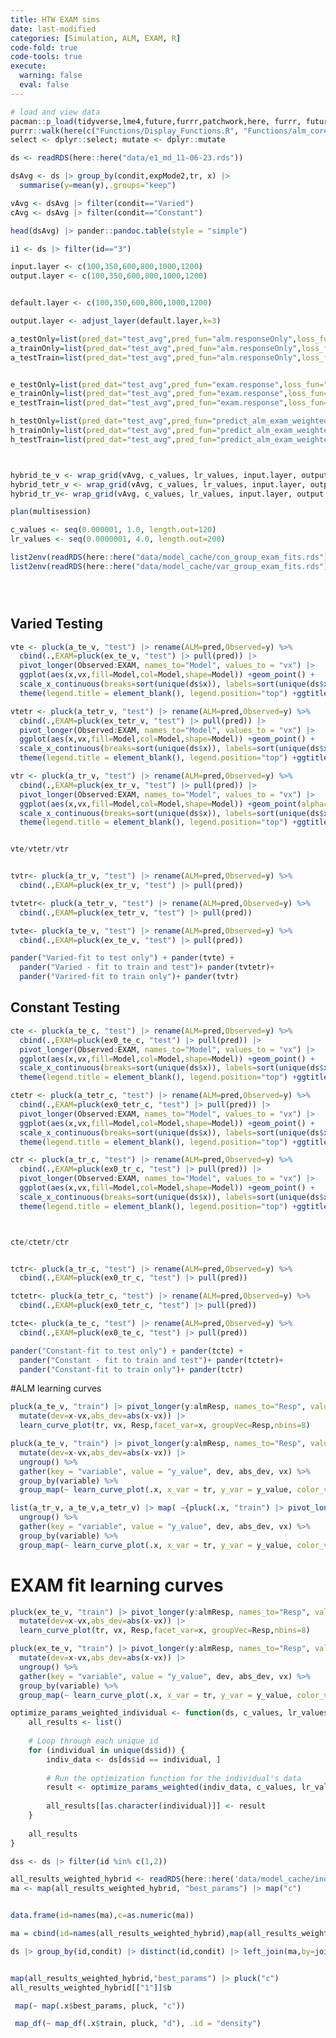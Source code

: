```yaml
---
title: HTW EXAM sims
date: last-modified
categories: [Simulation, ALM, EXAM, R]
code-fold: true
code-tools: true
execute: 
  warning: false
  eval: false
---
```




```r
# load and view data
pacman::p_load(tidyverse,lme4,future,furrr,patchwork,here, furrr, future, pander)
purrr::walk(here(c("Functions/Display_Functions.R", "Functions/alm_core.R","Functions/misc_model_funs.R")),source)
select <- dplyr::select; mutate <- dplyr::mutate 

ds <- readRDS(here::here("data/e1_md_11-06-23.rds"))

dsAvg <- ds |> group_by(condit,expMode2,tr, x) |> 
  summarise(y=mean(y),.groups="keep") 

vAvg <- dsAvg |> filter(condit=="Varied")
cAvg <- dsAvg |> filter(condit=="Constant")

head(dsAvg) |> pander::pandoc.table(style = "simple")

i1 <- ds |> filter(id=="3")

input.layer <- c(100,350,600,800,1000,1200)
output.layer <- c(100,350,600,800,1000,1200)


default.layer <- c(100,350,600,800,1000,1200)

output.layer <- adjust_layer(default.layer,k=3)

```




```r


a_testOnly=list(pred_dat="test_avg",pred_fun="alm.responseOnly",loss_fun="RMSE",loss_data="test_error")
a_trainOnly=list(pred_dat="test_avg",pred_fun="alm.responseOnly",loss_fun="RMSE",loss_data="train_error")
a_testTrain=list(pred_dat="test_avg",pred_fun="alm.responseOnly",loss_fun="RMSE",loss_data="test_error+train_error")


e_testOnly=list(pred_dat="test_avg",pred_fun="exam.response",loss_fun="RMSE",loss_data="test_error")
e_trainOnly=list(pred_dat="test_avg",pred_fun="exam.response",loss_fun="RMSE",loss_data="train_error")
e_testTrain=list(pred_dat="test_avg",pred_fun="exam.response",loss_fun="RMSE",loss_data="test_error+train_error")

h_testOnly=list(pred_dat="test_avg",pred_fun="predict_alm_exam_weighted_hybrid",loss_fun="RMSE",loss_data="test_error")
h_trainOnly=list(pred_dat="test_avg",pred_fun="predict_alm_exam_weighted_hybrid",loss_fun="RMSE",loss_data="train_error")
h_testTrain=list(pred_dat="test_avg",pred_fun="predict_alm_exam_weighted_hybrid",loss_fun="RMSE",loss_data="test_error+train_error")



hybrid_te_v <- wrap_grid(vAvg, c_values, lr_values, input.layer, output.layer,predParams=e_testOnly)
hybrid_tetr_v <- wrap_grid(vAvg, c_values, lr_values, input.layer, output.layer,predParams=e_testTrain)
hybrid_tr_v<- wrap_grid(vAvg, c_values, lr_values, input.layer, output.layer,predParams=e_trainOnly)


```

```r
plan(multisession)

c_values <- seq(0.000001, 1.0, length.out=120)
lr_values <- seq(0.0000001, 4.0, length.out=200)

list2env(readRDS(here::here("data/model_cache/con_group_exam_fits.rds")), envir = .GlobalEnv)
list2env(readRDS(here::here("data/model_cache/var_group_exam_fits.rds")), envir = .GlobalEnv)




```

```r




```

## Varied Testing
```r


vte <- pluck(a_te_v, "test") |> rename(ALM=pred,Observed=y) %>% 
  cbind(.,EXAM=pluck(ex_te_v, "test") |> pull(pred)) |>  
  pivot_longer(Observed:EXAM, names_to="Model", values_to = "vx") |> 
  ggplot(aes(x,vx,fill=Model,col=Model,shape=Model)) +geom_point() + 
  scale_x_continuous(breaks=sort(unique(ds$x)), labels=sort(unique(ds$x)))+ylim(0,1500) +
  theme(legend.title = element_blank(), legend.position="top") +ggtitle("Optimize for Test Only")

vtetr <- pluck(a_tetr_v, "test") |> rename(ALM=pred,Observed=y) %>% 
  cbind(.,EXAM=pluck(ex_tetr_v, "test") |> pull(pred)) |>  
  pivot_longer(Observed:EXAM, names_to="Model", values_to = "vx") |> 
  ggplot(aes(x,vx,fill=Model,col=Model,shape=Model)) +geom_point() + 
  scale_x_continuous(breaks=sort(unique(ds$x)), labels=sort(unique(ds$x)))+ylim(0,1500) +
  theme(legend.title = element_blank(), legend.position="top") +ggtitle("Optimize for Test and Train")

vtr <- pluck(a_tr_v, "test") |> rename(ALM=pred,Observed=y) %>% 
  cbind(.,EXAM=pluck(ex_tr_v, "test") |> pull(pred)) |>  
  pivot_longer(Observed:EXAM, names_to="Model", values_to = "vx") |> 
  ggplot(aes(x,vx,fill=Model,col=Model,shape=Model)) +geom_point(alpha=.5) + 
  scale_x_continuous(breaks=sort(unique(ds$x)), labels=sort(unique(ds$x)))+ ylim(0,1500) +
  theme(legend.title = element_blank(), legend.position="top") +ggtitle("Optimize for Train Only")


vte/vtetr/vtr


tvtr<- pluck(a_tr_v, "test") |> rename(ALM=pred,Observed=y) %>% 
  cbind(.,EXAM=pluck(ex_tr_v, "test") |> pull(pred)) 

tvtetr<- pluck(a_tetr_v, "test") |> rename(ALM=pred,Observed=y) %>% 
  cbind(.,EXAM=pluck(ex_tetr_v, "test") |> pull(pred)) 

tvte<- pluck(a_te_v, "test") |> rename(ALM=pred,Observed=y) %>% 
  cbind(.,EXAM=pluck(ex_te_v, "test") |> pull(pred)) 

pander("Varied-fit to test only") + pander(tvte) +
  pander("Varied - fit to train and test")+ pander(tvtetr)+
  pander("Varired-fit to train only")+ pander(tvtr)
```


## Constant Testing
```r


cte <- pluck(a_te_c, "test") |> rename(ALM=pred,Observed=y) %>% 
  cbind(.,EXAM=pluck(ex0_te_c, "test") |> pull(pred)) |>  
  pivot_longer(Observed:EXAM, names_to="Model", values_to = "vx") |> 
  ggplot(aes(x,vx,fill=Model,col=Model,shape=Model)) +geom_point() + 
  scale_x_continuous(breaks=sort(unique(ds$x)), labels=sort(unique(ds$x)))+ylim(0,1500) +
  theme(legend.title = element_blank(), legend.position="top") +ggtitle("Optimize for Test Only")

ctetr <- pluck(a_tetr_c, "test") |> rename(ALM=pred,Observed=y) %>% 
  cbind(.,EXAM=pluck(ex0_tetr_c, "test") |> pull(pred)) |>  
  pivot_longer(Observed:EXAM, names_to="Model", values_to = "vx") |> 
  ggplot(aes(x,vx,fill=Model,col=Model,shape=Model)) +geom_point() + 
  scale_x_continuous(breaks=sort(unique(ds$x)), labels=sort(unique(ds$x)))+ylim(0,1500) +
  theme(legend.title = element_blank(), legend.position="top") +ggtitle("Optimize for Test and Train")

ctr <- pluck(a_tr_c, "test") |> rename(ALM=pred,Observed=y) %>% 
  cbind(.,EXAM=pluck(ex0_tr_c, "test") |> pull(pred)) |>  
  pivot_longer(Observed:EXAM, names_to="Model", values_to = "vx") |> 
  ggplot(aes(x,vx,fill=Model,col=Model,shape=Model)) +geom_point() + 
  scale_x_continuous(breaks=sort(unique(ds$x)), labels=sort(unique(ds$x)))+ ylim(0,1500) +
  theme(legend.title = element_blank(), legend.position="top") +ggtitle("Optimize for Train Only")



cte/ctetr/ctr


tctr<- pluck(a_tr_c, "test") |> rename(ALM=pred,Observed=y) %>% 
  cbind(.,EXAM=pluck(ex0_tr_c, "test") |> pull(pred)) 

tctetr<- pluck(a_tetr_c, "test") |> rename(ALM=pred,Observed=y) %>% 
  cbind(.,EXAM=pluck(ex0_tetr_c, "test") |> pull(pred)) 

tcte<- pluck(a_te_c, "test") |> rename(ALM=pred,Observed=y) %>% 
  cbind(.,EXAM=pluck(ex0_te_c, "test") |> pull(pred)) 

pander("Constant-fit to test only") + pander(tcte) +
  pander("Constant - fit to train and test")+ pander(tctetr)+
  pander("Constant-fit to train only")+ pander(tctr)

```










#ALM learning curves
```r
pluck(a_te_v, "train") |> pivot_longer(y:almResp, names_to="Resp", values_to = "vx") |> 
  mutate(dev=x-vx,abs_dev=abs(x-vx)) |>
  learn_curve_plot(tr, vx, Resp,facet_var=x, groupVec=Resp,nbins=8)

pluck(a_te_v, "train") |> pivot_longer(y:almResp, names_to="Resp", values_to = "vx") |> 
  mutate(dev=x-vx,abs_dev=abs(x-vx)) |>
  ungroup() %>%
  gather(key = "variable", value = "y_value", dev, abs_dev, vx) %>%
  group_by(variable) %>%
  group_map(~ learn_curve_plot(.x, x_var = tr, y_var = y_value, color_var = Resp, facet_var = x, groupVec = Resp, nbins = 8, y_label = .y$variable), .keep = TRUE)

list(a_tr_v, a_te_v,a_tetr_v) |> map( ~{pluck(.x, "train") |> pivot_longer(y:almResp, names_to="Resp", values_to = "vx") |> mutate(dev=x-vx,abs_dev=abs(x-vx)) |>
  ungroup() %>%
  gather(key = "variable", value = "y_value", dev, abs_dev, vx) %>%
  group_by(variable) %>%
  group_map(~ learn_curve_plot(.x, x_var = tr, y_var = y_value, color_var = Resp, facet_var = x, groupVec = Resp, nbins = 8, y_label = .y$variable), .keep = TRUE) })

```



# EXAM fit learning curves
```r

pluck(ex_te_v, "train") |> pivot_longer(y:almResp, names_to="Resp", values_to = "vx") |> 
  mutate(dev=x-vx,abs_dev=abs(x-vx)) |>
  learn_curve_plot(tr, vx, Resp,facet_var=x, groupVec=Resp,nbins=8)

pluck(ex_te_v, "train") |> pivot_longer(y:almResp, names_to="Resp", values_to = "vx") |> 
  mutate(dev=x-vx,abs_dev=abs(x-vx)) |>
  ungroup() %>%
  gather(key = "variable", value = "y_value", dev, abs_dev, vx) %>%
  group_by(variable) %>%
  group_map(~ learn_curve_plot(.x, x_var = tr, y_var = y_value, color_var = Resp, facet_var = x, groupVec = Resp, nbins = 8, y_label = .y$variable), .keep = TRUE)

```



```r



optimize_params_weighted_individual <- function(ds, c_values, lr_values, weight_exam_values, input.layer, output.layer) {
    all_results <- list()
    
    # Loop through each unique id
    for (individual in unique(ds$id)) {
        indiv_data <- ds[ds$id == individual, ]
        
        # Run the optimization function for the individual's data
        result <- optimize_params_weighted(indiv_data, c_values, lr_values, weight_exam_values, input.layer, output.layer)
        
        all_results[[as.character(individual)]] <- result
    }
    
    all_results
}

dss <- ds |> filter(id %in% c(1,2))

all_results_weighted_hybrid <- readRDS(here::here('data/model_cache/indv_hybrid_fits.rds'))
ma <- map(all_results_weighted_hybrid, "best_params") |> map("c")


data.frame(id=names(ma),c=as.numeric(ma))

ma = cbind(id=names(all_results_weighted_hybrid),map(all_results_weighted_hybrid, "best_params") |> map_dfr(magrittr::extract,c("c","lr","weight_exam")))

ds |> group_by(id,condit) |> distinct(id,condit) |> left_join(ma,by=join_by(id))


map(all_results_weighted_hybrid,"best_params") |> pluck("c")
all_results_weighted_hybrid[["1"]]$b

 map(~ map(.x$best_params, pluck, "c"))

 map_df(~ map_df(.x$train, pluck, "d"), .id = "density")
```

